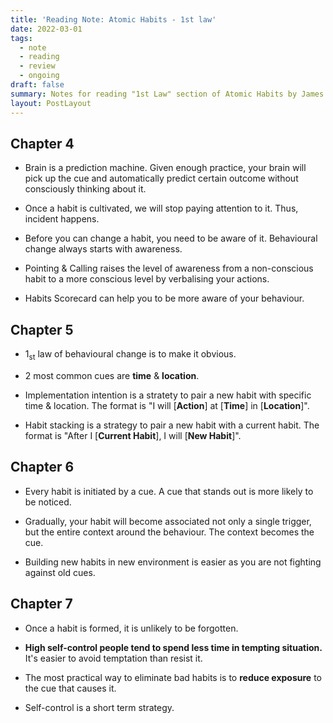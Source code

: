 ```yaml
---
title: 'Reading Note: Atomic Habits - 1st law'
date: 2022-03-01
tags:
  - note
  - reading
  - review
  - ongoing
draft: false
summary: Notes for reading "1st Law" section of Atomic Habits by James Clear.
layout: PostLayout
---
```


<TOCInline toc={props.toc} asDisclosure />

## Chapter 4

- Brain is a prediction machine. Given enough practice, your brain will pick up the cue and automatically predict certain outcome without consciously thinking about it.

- Once a habit is cultivated, we will stop paying attention to it. Thus, incident happens.

- Before you can change a habit, you need to be aware of it. Behavioural change always starts with awareness.

- Pointing & Calling raises the level of awareness from a non-conscious habit to a more conscious level by verbalising your actions.

- Habits Scorecard can help you to be more aware of your behaviour.

## Chapter 5

- 1<sub>st</sub> law of behavioural change is to make it obvious.

- 2 most common cues are **time** & **location**.

- Implementation intention is a stratety to pair a new habit with specific time & location. The format is "I will \[**Action**\] at \[**Time**\] in \[**Location**\]".

- Habit stacking is a strategy to pair a new habit with a current habit. The format is "After I \[**Current Habit**\], I will \[**New Habit**\]".

## Chapter 6

- Every habit is initiated by a cue. A cue that stands out is more likely to be noticed.

- Gradually, your habit will become associated not only a single trigger, but the entire context around the behaviour. The context becomes the cue.

- Building new habits in new environment is easier as you are not fighting against old cues.

## Chapter 7

- Once a habit is formed, it is unlikely to be forgotten.

- **High self-control people tend to spend less time in tempting situation.** It's easier to avoid temptation than resist it.

- The most practical way to eliminate bad habits is to **reduce exposure** to the cue that causes it.

- Self-control is a short term strategy.
